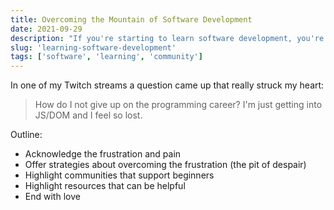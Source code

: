```yaml
---
title: Overcoming the Mountain of Software Development
date: 2021-09-29
description: "If you're starting to learn software development, you're probably feeling like you're overwhelmed with all the things needed to learn. Let's talk about it."
slug: 'learning-software-development'
tags: ['software', 'learning', 'community']
---
```


In one of my Twitch streams a question came up that really struck my heart:

> How do I not give up on the programming career? I'm just getting into JS/DOM and I feel so lost.

Outline:
- Acknowledge the frustration and pain
- Offer strategies about overcoming the frustration (the pit of despair)
- Highlight communities that support beginners
- Highlight resources that can be helpful
- End with love